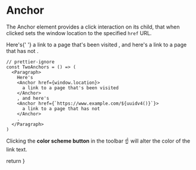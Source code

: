 <!-- Anchor.stories.mdx -->





<Meta title="rito/component/Anchor" component={Anchor} />

# Anchor

The Anchor element provides a click interaction on its child, that
when clicked sets the window location to the specified `href` URL.

<Story name="Default">
  <div className={styleClasses.textBox}>
    <div className={styleClasses.textboxitem}>
      Here's{' '}
      <Anchor href={window.parent.location}>
        a link to a page that's been visited
      </Anchor>
      , and here's <Anchor href={`https://www.example.com/${uuidv4()}`}>
        a link to a page that has not
      </Anchor>.
    </div>
  </div>
</Story>

```tsx
// prettier-ignore
const TwoAnchors = () => (
  <Paragraph>
    Here's
    <Anchor href={window.location}>
      a link to a page that's been visited
    </Anchor>
    , and here's
    <Anchor href={`https://www.example.com/${uuidv4()}`}>
      a link to a page that has not
    </Anchor>
    .
  </Paragraph>
)
```

Clicking the **color scheme button** in the toolbar ☝ will alter the color
of the link text.

  return <SyntaxHighlighter />
}
